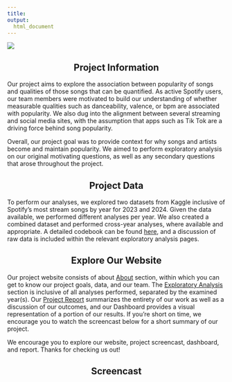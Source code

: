 ```yaml
---
title: 
output:
  html_document
---
```


![](images/Heading.png)



<div style="text-align: center;">
## Project Information
</div>

Our project aims to explore the association between popularity of songs and qualities of those songs that can be quantified. As active Spotify users, our team members were motivated to build our understanding of whether measurable qualities such as danceability, valence, or bpm are associated with popularity. We also dug into the alignment between several streaming and social media sites, with the assumption that apps such as Tik Tok are a driving force behind song popularity.

Overall, our project goal was to provide context for why songs and artists become and maintain popularity. We aimed to perform exploratory analysis on our original motivating questions, as well as any secondary questions that arose throughout the project.

<div style="text-align: center;">


## Project Data
</div>

To perform our analyses, we explored two datasets from Kaggle inclusive of Spotify's most stream songs  by year for 2023 and 2024. Given the data available, we performed different analyses per year. We also created a combined dataset and performed cross-year analyses, where available and appropriate. A detailed codebook can be found [here](about.html), and a discussion of raw data is included within the relevant exploratory analysis pages. 

<div style="text-align: center;">


## Explore Our Website
</div>

Our project website consists of about [About](about_our_project.html) section, within which you can get to know our project goals, data, and our team. The [Exploratory Analysis](2023.html) section is inclusive of all analyses performed, separated by the examined year(s). Our [Project Report](Report.html) summarizes the entirety of our work as well as a discussion of our outcomes, and our Dashboard provides a visual representation of a portion of our results. If you're short on time, we encourage you to watch the screencast below for a short summary of our project. 

We encourage you to explore our website, project screencast, dashboard, and report. Thanks for checking us out! 

<div style="text-align: center;">
## Screencast
</div>
